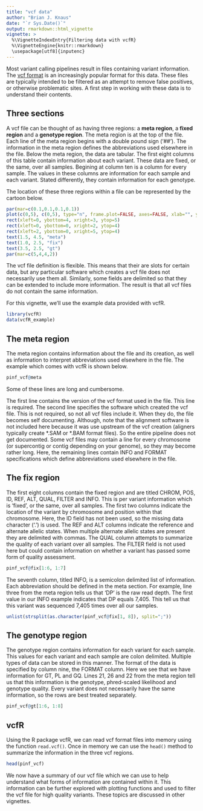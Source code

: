 ```yaml
---
title: "vcf data"
author: "Brian J. Knaus"
date: "`r Sys.Date()`"
output: rmarkdown::html_vignette
vignette: >
  %\VignetteIndexEntry{Filtering data with vcfR}
  %\VignetteEngine{knitr::rmarkdown}
  \usepackage[utf8]{inputenc}
---
```



Most variant calling pipelines result in files containing variant information.
The [vcf format](http://samtools.github.io/hts-specs/ "vcf format at hts-specs") is an increasingly popular format for this data.
These files are typically intended to be filtered as an attempt to remove false positives, or otherwise problematic sites.
A first step in working with these data is to understand their contents.


## Three sections


A vcf file can be thought of as having three regions: a **meta region**, a **fixed region** and a **genotype region**.
The meta region is at the top of the file.
Each line of the meta region begins with a double pound sign ('##').
The information in the meta region defines the abbreviations used elsewhere in the file.
Below the meta region, the data are tabular.
The first eight columns of this table contain information about each variant.
These data are fixed, or the same, over all samples.
Begining at column ten is a column for every sample.
The values in these columns are information for each sample and each variant.
Stated differently, they contain information for each genotype.


The location of these three regions within a file can be represented by the cartoon below.


```r
par(mar=c(0.1,0.1,0.1,0.1))
plot(c(0,5), c(0,5), type="n", frame.plot=FALSE, axes=FALSE, xlab="", ylab="")
rect(xleft=0, ybottom=4, xright=3, ytop=5)
rect(xleft=0, ybottom=0, xright=2, ytop=4)
rect(xleft=2, ybottom=0, xright=5, ytop=4)
text(1.5, 4.5, "meta")
text(1.0, 2.5, "fix")
text(3.5, 2.5, "gt")
par(mar=c(5,4,4,2))
```


The vcf file definition is flexible.
This means that their are slots for certain data, but any particular software which creates a vcf file does not necessarily use them all.
Similarly, some fields are delimited so that they can be extended to include more information.
The result is that all vcf files do not contain the same information.


For this vignette, we'll use the example data provided with vcfR.


```r
library(vcfR)
data(vcfR_example)
```


## The meta region


The meta region contains information about the file and its creation, as well as information to interpret abbreviations used elsewhere in the file.
The example which comes with vcfR is shown below.



```r
pinf_vcf@meta
```


Some of these lines are long and cumbersome.


The first line contains the version of the vcf format used in the file.
This line is required.
The second line specifies the software which created the vcf file.
This is not required, so not all vcf files include it.
When they do, the file becomes self documenting.
Although, note that the alignment software is not included here because it was use upstream of the vcf creation (aligners typically create \*.SAM or \*.BAM format files).
So the entire pipeline does not get documented.
Some vcf files may contain a line for every chromosome (or supercontig or contig depending on your genome), so they may become rather long.
Here, the remaining lines contain INFO and FORMAT specifications which define abbreviations used elsewhere in the file.




## The fix region


The first eight columns contain the fixed region and are titled CHROM, POS, ID, REF, ALT, QUAL, FILTER and INFO.
This is per variant information which is 'fixed', or the same, over all samples.
The first two columns indicate the location of the variant by chromosome and position within that chromosome.
Here, the ID field has not been used, so the missing data character ('.') is used.
The REF and ALT columns indicate the reference and alternate allelic states.
When multiple alternate allelic states are present they are delimited with commas.
The QUAL column attempts to summarize the quality of each variant over all samples.
The FILTER field is not used here but could contain information on whether a variant has passed some form of quality assessment. 


```r
pinf_vcf@fix[1:6, 1:7]
```



The seventh column, titled INFO, is a semicolon delimited list of information.
Each abbreviation should be defined in the meta section.
For example, line three from the meta region tells us that 'DP' is the raw read depth.
The first value in our INFO example indicates that DP equals 7,405.
This tell us that this variant was sequenced 7,405 times over all our samples.



```r
unlist(strsplit(as.character(pinf_vcf@fix[1, 8]), split=";"))
```



## The genotype region


The genotype region contains information for each variant for each sample.
This values for each variant and each sample are colon delimited.
Multiple types of data can be stored in this manner.
The format of the data is specified by column nine, the FORMAT column.
Here we see that we have information for GT, PL and GQ.
Lines 21, 26 and 22 from the meta region tell us that this information is the genotype, phred-scaled likelihood and genotype quality.
Every variant does not necessarily have the same information, so the rows are best treated separately.




```r
pinf_vcf@gt[1:6, 1:8]
```




## vcfR


Using the R package vcfR, we can read vcf format files into memory using the function `read.vcf()`.
Once in memory we can use the `head()` method to summarize the information in the three vcf regions.



```r
head(pinf_vcf)
```


We now have a summary of our vcf file which we can use to help understand what forms of information are contained within it.
This information can be further explored with plotting functions and used to filter the vcf file for high quality variants.
These topics are discussed in other vignettes.



